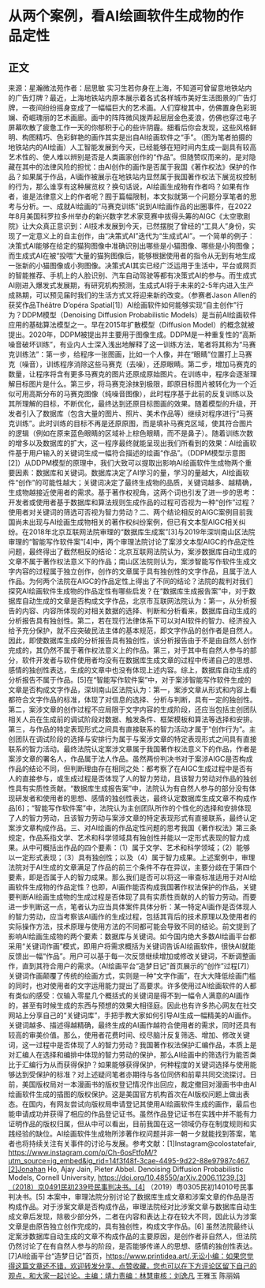 # 从两个案例，看AI绘画软件生成物的作品定性
## 正文
来源：星瀚微法苑作者：屈思敏 实习生若你身在上海，不知道可曾留意地铁站内的广告灯牌？最近，上海地铁站内原本展示着各式各样城市美好生活图景的广告灯牌，一夜间纷纷摇身变成了一幅幅巨大的艺术画。人们穿梭其中，仿佛置身色彩斑斓、奇崛瑰丽的艺术画廊。画中的阵阵微风拨弄起层层金色麦浪，仿佛也穿过电子屏幕吹散了疲惫工作一天的你郁积于心的些许阴霾。细看后你会发现，这些风格鲜明、构图精巧、色彩鲜艳的画作其实是出自AI绘画软件之“手”。（图为笔者拍摄的地铁站内的AI绘画）人工智能发展到今天，已经能够在短时间内生成一副具有较高艺术性的、使人难以辨别是否是人类画家创作的“作品”。但随赞叹而来的，是对隐藏在其中的法律风险的担忧：由AI创作的画作是否属于我国《著作权法》保护的作品？如果属于作品，AI画作被展示在地铁站内显然属于我国著作权法下展览权控制的行为，那么谁享有这种展览权？换句话说，AI绘画生成物有作者吗？如果有作者，谁是法律意义上的作者呢？囿于篇幅限制，本文拟就第一个问题分享笔者的思考与分析。一、成就AI绘画的“马赛克训练”说到AI绘画作品的出圈事件，在2022年8月美国科罗拉多州举办的新兴数字艺术家竞赛中拔得头筹的AIGC《太空歌剧院》让大众真正意识到：AI技术发展到今天，已然摆脱了曾经的“工具人”身份，实现了一定意义上的自主创作，由“决策式AI”迭代为“生成式AI”。一个简单的例子：决策式AI能够在给定的猫狗图像中准确识别出哪些是小猫图像、哪些是小狗图像；而生成式AI在被“投喂”大量的猫狗图像后，能够根据使用者的指令从无到有地生成一张新的小猫图像或小狗图像。决策式AI其实已经广泛运用于生活中，平台或网页的智能推荐、手机上的人脸识别、汽车自动驾驶等都有决策式AI的参与。而生成式AI刚进入爆发式发展期，有研究机构预测，生成式AI将于未来的2-5年内进入生产成熟期，可以预见届时我们的生活方式又将迎来新的改变。（参赛者Jason Allen的获奖作品Théâtre D’opéra Spatial[1]）AI绘画软件如何能够实现“自主创作”行为？DDPM模型（Denoising Diffusion Probabilistic Models）是当前AI绘画软件应用的基础算法模型之一。早在2015年扩散模型（Diffusion Model）的概念就被提出。2020年，DDPM被提出并主要用于图像生成。DDPM是一种重复性的“高斯噪音破坏训练”，有业内人士深入浅出地解释了这一训练方法，笔者将其称为“马赛克训练法”：第一步，给程序一张图画，比如一个人像，并在“眼睛”位置打上马赛克（噪音），训练程序消除这些马赛克（去噪），还原眼睛。第二步，增加马赛克的数量，让程序将含有更多马赛克的图片还原成原始图片。在训练中，程序会逐渐理解目标图片是什么。第三步，将马赛克涂抹到极限，即原目标图片被转化为一个近似可用高斯分布的马赛克图像（纯噪音图像），此时程序基于此前的反复训练以及其所理解的目标，不断优化，最终达到还原目标图画的效果。随着模型的升级，开发者引入了数据库（包含大量的图片、照片、美术作品等）继续对程序进行“马赛克训练”。此时训练的目标不再是还原原图，而是填补马赛克区域，使其符合图片的逻辑（例如在原来蓝色眼睛的区域补上棕色眼睛，而不是鼻子）。随着训练次数的增多以及数据库的扩大，这一程序最终就能呈现出我们所看到的效果：AI绘画软件基于用户输入的关键词生成一幅符合描述的绘画“作品”。（DDPM模型示意图[2]）从DDPM模型的原理中，我们大致可以提取出影响AI绘画软件生成物两个重要因素：数据库和关键词。数据库决定了AI学习的量，学习的量越大，AI绘画软件“创作”的可能性越大；关键词决定了最终生成物的品质，关键词越多、越精确，生成物越接近使用者的需求。基于著作权视角，这两个词也引发了进一步的思考：开发者或使用者基于数据库和算法规则生成作品的过程可否视为一种“创作”过程？使用者对关键词的筛选可否视为智力劳动？二、两个结论相反的AIGC案例目前我国尚未出现与AI绘画生成物相关的著作权纠纷案例，但已有文本型AIGC相关纠纷。在2018年北京互联网法院审理的“数据库生成案”[3]与2019年深圳南山区法院审理的“智能写作软件案”[4]中，两个审理法院讨论了案涉文本型AIGC的作品定性问题，最终得出了截然相反的结论：北京互联网法院认为，案涉数据库自动生成的文章不属于著作权法意义下的作品；南山区法院则认为，案涉智能写作软件生成文字内容的过程属于独立创作，创作的文章属于具有独创性的文字作品，且属于法人作品。为何两个法院在AIGC的作品定性上得出了不同的结论？法院的裁判对我们探究AI绘画软件生成物的作品定性有哪些启发？在“数据库生成报告案”中，对于数据库自动生成的文章是否构成文字作品，北京市互联网法院认为：第一，从分析报告的内容、内容所体现的对相关数据的选择、判断和分析看来，数据库自动生成的分析报告具有独创性。第二，若在现行法律体系下可以对AI软件的智力、经济投入给予充分保护，就不应突破民法主体的基本规范，即文字作品的创作者是自然人。因此，即使数据库生成的分析报告具有独创性，该分析报告由于不是由自然人创作完成的，其仍然不属于著作权法意义上的作品。第三，对于其中有自然人参与的部分，软件开发者与软件使用者均没有在数据库生成文章的过程中传递自己的思想、感情的独创性表达，生成的文章中也没有体现上述内容。综上，数据库自动生成的分析报告不属于作品。[5]在“智能写作软件案”中，对于案涉智能写作软件生成的文章是否构成文字作品，深圳南山区法院认为：第一，案涉文章从形式和内容上看都符合文字作品的标准，体现了对信息的选择、分析与判断，具有一定的独创性。第二，案涉文章的创作过程不应局限于文字内容的生成阶段，还应当包括主创团队相关人员在生成前的调试阶段对数据、触发条件、框架模板和算法等选择和安排。第三，与作品的特定表现形式之间具有直接联系的智力活动才属于“创作行为”。主创团队在调试阶段的选择与安排行为属于与案涉文章的特定表现形式之间具有直接联系的智力活动。最终法院认定案涉文章属于我国著作权法意义下的作品，作者是案涉文章的署名人，作品属于法人作品。虽然两份判决书对于案涉AIGC是否构成作品的结论不同，但判断理由存在相同之处：都考察了在AIGC生成过程中是否有人的直接参与，或生成过程是否体现了人的智力劳动，且该智力劳动对作品的独创性具有实质性贡献。“数据库生成报告案”中，法院认为有自然人参与的部分没有体现研发者和使用者的思想、感情的独创性表达，最终认定数据库生成文章不构成作品[6]；“智能写作软件案”中，法院认为主创团队所作的个性化的选择和安排体现了人的智力劳动，且该智力劳动与案涉文章的特定表现形式有直接联系，最终认定案涉文章构成作品。三、对AI绘画的作品定性问题的思考我国《著作权法》第三条规定，作品系指文学、艺术和科学领域具有独创性并能以一定形式表现的智力成果。从中可概括出作品的四个要素：（1）属于文学、艺术和科学领域；（2）能够以一定形式表现；（3）具有独创性；以及（4）属于智力成果。上述案例中，审理法院对于AI生成的文章满足了作品的前三个条件不存在异议，主要分歧在于第四个要素，即是否属于人的智力成果。那么我们是否可以将这一审查标准适用于对AI绘画软件生成物的作品定性？也即，AI画作能否构成我国著作权法保护的作品，关键要判断AI绘画生成物的生成过程是否体现了具有实质性贡献的人的智力劳动。而要进一步判断这一点，笔者认为应当具体案件具体分析：某一特定AI画作是否体现人的智力劳动，应当考察该AI画作的生成过程，包括其背后的技术原理以及使用者的实际操作方法，技术原理与使用方法的不同都可能会导致不同的结论。前文提到了影响AI绘画生成物的两个要素：数据库与关键词。如今国内绝大多数AI绘画平台都采用“关键词作画”模式，即用户将需求概括为关键词告诉AI绘画软件，很快AI就能反馈出一幅“作品”。用户可以基于每一次反馈继续增加或修改关键词，不断调整画作，直到其符合用户的需求。（AI绘画平台“造梦日记”首页展示的“创作”过程[7]）关键词作画颠覆了传统的绘画方式，实则是一种“文字作画”，在大大降低绘画门槛的同时，也对使用者的文字运用能力提出了高要求。许多使用过AI绘画软件的人都有类似的感受：仅输入零星几个概括式的关键词是得不到一幅令人满意的AI画作的，甚至有时候生成的东西与预想的效果大相径庭。因此也有许多热心网友在社交网站上分享自己的“关键词库”，手把手教大家如何引导AI生成一幅精美的AI画作。关键词越多、描述得越精确，最终生成的AI画作越符合使用者的需求，同时还具有较高的审美价值。那么，使用者花费时间、绞尽脑汁反复筛选、增加、修改关键词，这一过程中是否体现了人的智力劳动？我国著作权法保护汇编作品，本质上是对汇编人在选择和编排中体现的智力劳动的保护，那么AI绘画中的筛选行为能否类比于汇编行为从而获得保护？如果能够获得保护，何种程度的关键词选择与使用能够达到受保护的标准？对上述疑问笔者亦期待与各位同侪和前辈共同交流探讨。日前，美国版权局对一本漫画书的版权登记情况作出回应，裁定撤回对漫画书中由AI绘画软件生成的插图的版权保护。这是美国官方机构首次在AI版权问题上做出表态。在国内，有网友尝试向版权局申请登记其使用AI绘画软件生成的画作，最后也能申请成功并获得了相应的作品登记证书。虽然作品登记证书在实践中并不能有力证明作品的版权归属，但从中可以看出，目前我国在这一领域仍存在制度规则和实践经验的缺位。AI绘画软件生成物所涉著作权问题并非一朝一夕就能找到答案，笔者也将持续关注有关事件的讨论与发展。参考文献：[1]Instagram@colostatefair, https://www.instagram.com/p/Ch-6osFtfoM/?utm_source=ig_embed&ig_rid=14f3f48f-3cae-4495-9d22-88e97987c467.[2]Jonahan Ho, Ajay Jain, Pieter Abbel. Denoising Diffusion Probabilistic Models, Cornell University, https://doi.org/10.48550/arXiv.2006.11239.[3]（2018）京0491民初239号民事判决书。[4] （2019）粤0305民初14010号民事判决书。[5] 本案中，审理法院分别讨论了数据库生成文章和涉案文章的作品是否构成作品。对于涉案文章是否构成作品，审理法院经对比涉案文章与数据库自动生成文章后发现，除极少部分外，二者在内容和表达上存在较大不同，因此认为涉案文章是由原告独立创作完成的，具有独创性，构成文字作品。[6] 虽然法院最终认定案涉数据库自动生成的文章不构成作品的主要原因，是创作者非自然人，但法院仍然讨论了在有自然人参与的阶段，是否能够传递人的思想、感情的独创性表达。[7]AI绘画平台“造梦日记”首页，https://www.printidea.art/.无讼小编：如果您觉得这篇文章还不错，欢迎转发分享、点赞收藏，您也可以在下方评论区留下自己的观点，和大家一起讨论。主编：靖力责编：林慧审核：刘逸凡 王雅玉 陈丽娟